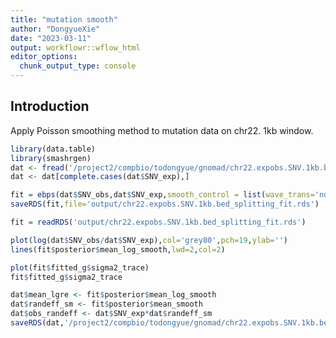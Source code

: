 ```yaml
---
title: "mutation smooth"
author: "DongyueXie"
date: "2023-03-11"
output: workflowr::wflow_html
editor_options:
  chunk_output_type: console
---
```


## Introduction

Apply Poisson smoothing method to mutation data on chr22. 1kb window.

```r
library(data.table)
library(smashrgen)
dat <- fread('/project2/compbio/todongyue/gnomad/chr22.expobs.SNV.1kb.bed', fill = T)
dat <- dat[complete.cases(dat$SNV_exp),]
```

```r
fit = ebps(dat$SNV_obs,dat$SNV_exp,smooth_control = list(wave_trans='ndwt',ndwt_method='smash'),general_control = list(verbose=T,printevery=1))
saveRDS(fit,file='output/chr22.expobs.SNV.1kb.bed_splitting_fit.rds')
```

```r
fit = readRDS('output/chr22.expobs.SNV.1kb.bed_splitting_fit.rds')
```

```r
plot(log(dat$SNV_obs/dat$SNV_exp),col='grey80',pch=19,ylab='')
lines(fit$posterior$mean_log_smooth,lwd=2,col=2)
```

```r
plot(fit$fitted_g$sigma2_trace)
fit$fitted_g$sigma2_trace
```

```r
dat$mean_lgre <- fit$posterior$mean_log_smooth
dat$randeff_sm <- fit$posterior$mean_smooth
dat$obs_randeff <- dat$SNV_exp*dat$randeff_sm
saveRDS(dat,'/project2/compbio/todongyue/gnomad/chr22.expobs.SNV.1kb.bed_splitting_fit_obj.rds')
```

